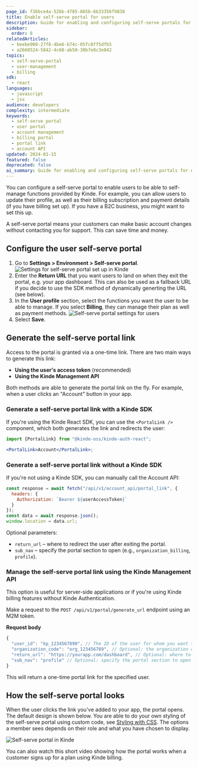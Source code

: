 ```yaml
---
page_id: f36bce4a-52bb-4785-865b-6b33356f9838
title: Enable self-serve portal for users
description: Guide for enabling and configuring self-serve portals for users including profile management, billing access, and multiple methods for generating portal links with SDK and API examples.
sidebar:
  order: 8
relatedArticles:
  - beebe908-27f8-4be6-b74c-05fc8ff5dfb5
  - a2668524-5842-4c68-ab50-30b7e8c3e842
topics:
  - self-serve-portal
  - user-management
  - billing
sdk:
  - react
languages:
  - javascript
  - jsx
audience: developers
complexity: intermediate
keywords:
  - self-serve portal
  - user portal
  - account management
  - billing portal
  - portal link
  - account API
updated: 2024-01-15
featured: false
deprecated: false
ai_summary: Guide for enabling and configuring self-serve portals for users including profile management, billing access, and multiple methods for generating portal links with SDK and API examples.
---
```


You can configure a self-serve portal to enable users to be able to self-manage functions provided by Kinde. For example, you can allow users to update their profile, as well as their billing subscription and payment details (if you have billing set up). If you have a B2C business, you might want to set this up.

A self-serve portal means your customers can make basic account changes without contacting you for support. This can save time and money.

## Configure the user self-serve portal

1. Go to **Settings > Environment > Self-serve portal**.
   ![Settings for self-serve portal set up in Kinde](https://imagedelivery.net/skPPZTHzSlcslvHjesZQcQ/81169031-611b-402a-20f7-47c84f53b600/public)
2. Enter the **Return URL** that you want users to land on when they exit the portal, e.g. your app dashboard. This can also be used as a fallback URL if you decide to use the SDK method of dynamically generting the URL (see below).
3. In the **User profile** section, select the functions you want the user to be able to manage. If you select **Billing**, they can manage their plan as well as payment methods.
   ![Self-serve portal settings for users](https://imagedelivery.net/skPPZTHzSlcslvHjesZQcQ/f821e9c5-497d-41f0-b373-2755320d1c00/public)
4. Select **Save**.

## Generate the self-serve portal link

Access to the portal is granted via a one-time link. There are two main ways to generate this link:

- **Using the user's access token** (recommended)
- **Using the Kinde Management API**

Both methods are able to generate the portal link on the fly. For example, when a user clicks an "Account" button in your app.

### Generate a self-serve portal link with a Kinde SDK

If you're using the Kinde React SDK, you can use the `<PortalLink />` component, which both generates the link and redirects the user:

```jsx
import {PortalLink} from "@kinde-oss/kinde-auth-react";

<PortalLink>Account</PortalLink>;
```

### Generate a self-serve portal link without a Kinde SDK

If you're not using a Kinde SDK, you can manually call the Account API:

```js
const response = await fetch("/api/v1/account_api/portal_link", {
  headers: {
    Authorization: `Bearer ${userAccessToken}`
  }
});
const data = await response.json();
window.location = data.url;
```

Optional parameters:

- `return_url` – where to redirect the user after exiting the portal.
- `sub_nav` – specify the portal section to open (e.g., `organization_billing`, `profile`).

### Manage the self-serve portal link using the Kinde Management API

This option is useful for server-side applications or if you're using Kinde billing features without Kinde Authentication.

Make a request to the `POST /api/v1/portal/generate_url` endpoint using an M2M token.

**Request body**

```js
{
  "user_id": "kp_1234567890", // The ID of the user for whom you want to generate the portal link
  "organization_code": "org_123456789", // Optional: the organization code for which the portal link is generated
  "return_url": "https://yourapp.com/dashboard", // Optional: where to redirect the user after exiting the portal
  "sub_nav": "profile" // Optional: specify the portal section to open (e.g., `organization_billing`, `profile`)
}
```

This will return a one-time portal link for the specified user.

## How the self-serve portal looks

When the user clicks the link you've added to your app, the portal opens. The default design is shown below. You are able to do your own styling of the self-serve portal using custom code, see [Styling with CSS](https://docs.kinde.com/design/customize-with-code/styling-with-css/). The options a member sees depends on their role and what you have chosen to display.

![Self-serve portal in Kinde](https://imagedelivery.net/skPPZTHzSlcslvHjesZQcQ/4b3574c5-a499-4da5-e8d0-467d56255e00/public)

You can also watch this short video showing how the portal works when a customer signs up for a plan using Kinde billing.

<YoutubeVideo videoId="xxVwZW8OxIA" videoTitle="The customer billing experience with Kinde"/>
